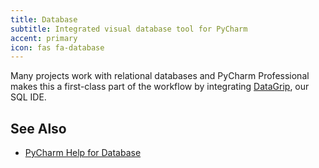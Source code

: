 ```yaml
---
title: Database
subtitle: Integrated visual database tool for PyCharm
accent: primary
icon: fas fa-database
---
```


Many projects work with relational databases and PyCharm Professional makes
this a first-class part of the workflow by integrating
[DataGrip](https://www.jetbrains.com/datagrip/), our SQL IDE.

## See Also

- [PyCharm Help for Database](https://www.jetbrains.com/help/pycharm/settings-tools-database.html#Settings_Tools_Database.xml)
